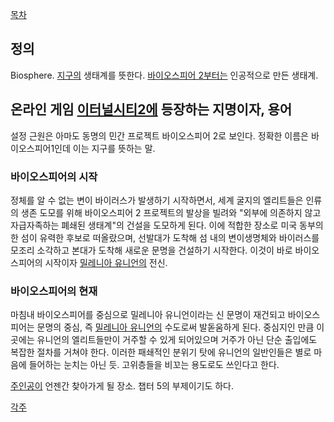 [[목차]]

== 정의 ==
Biosphere. [[지구]]의 생태계를 뜻한다. [[바이오스피어 2]]부터는 인공적으로 만든 생태계.

== 온라인 게임 [[이터널시티2]]에 등장하는 지명이자, 용어 ==
설정 근원은 아마도 동명의 민간 프로젝트 바이오스피어 2로 보인다. 정확한 이름은 바이오스피어1인데 이는 지구를 뜻하는 말.

=== 바이오스피어의 시작 ===
정체를 알 수 없는 변이 바이러스가 발생하기 시작하면서, 세계 굴지의 엘리트들은 인류의 생존 도모를 위해 바이오스피어 2 프로젝트의 발상을 빌려와 "외부에 의존하지 않고 자급자족하는 폐쇄된 생태계"의 건설을 도모하게 된다. 이에 적합한 장소로 미국 동부의 한 섬이 유력한 후보로 떠올랐으며, 선발대가 도착해 섬 내의 변이생명체와 바이러스를 모조리 소각하고 본대가 도착해 새로운 문명을 건설하기 시작한다. 이것이 바로 바이오스피어의 시작이자 [[밀레니아 유니언]]의 전신.

=== 바이오스피어의 현재 ===
마침내 바이오스피어를 중심으로 밀레니아 유니언이라는 신 문명이 재건되고 바이오스피어는 문명의 중심, 즉 [[밀레니아 유니언]]의 수도로써 발돋움하게 된다. 중심지인 만큼 이곳에는 유니언의 엘리트들만이 거주할 수 있게 되어있으며 거주가 아닌 단순 출입에도 복잡한 절차를 거쳐야 한다. 이러한 패쇄적인 분위기 탓에 유니언의 일반인들은 별로 마음에 들어하는 눈치는 아닌 듯. 고위층들을 비꼬는 용도로도 쓰인다고 한다.

[[주인공(이터널시티2)|주인공]]이 언젠간 찾아가게 될 장소. 챕터 5의 부제이기도 하다.

[[각주]]

